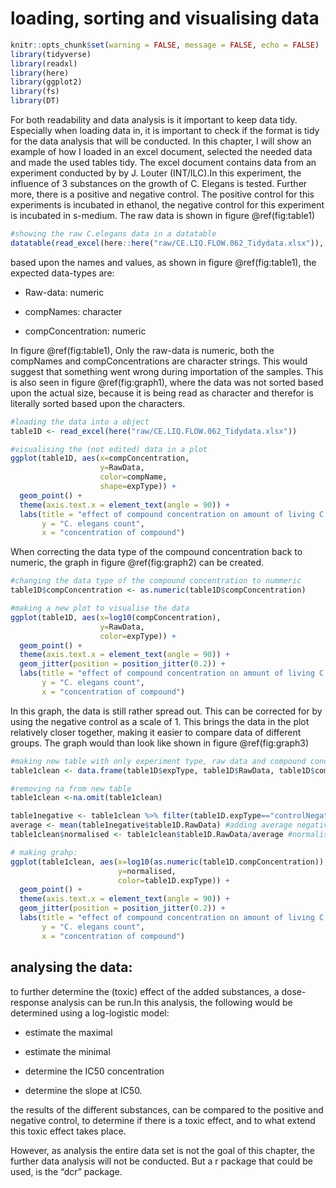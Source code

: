 # loading, sorting and visualising data 

```r
knitr::opts_chunk$set(warning = FALSE, message = FALSE, echo = FALSE)
library(tidyverse) 
library(readxl)
library(here)
library(ggplot2)
library(fs)
library(DT)
```

For both readability and data analysis is it important to keep data tidy. Especially when loading data in, it is important to check if the format is tidy for the data analysis that will be conducted. In this chapter, I will show an example of how I loaded in an excel document, selected the needed data and made the used tables tidy. The excel document contains data from an experiment conducted by  by J. Louter (INT/ILC).In this experiment, the influence of 3 substances on the growth of C. Elegans is tested. Further more, there is a positive and negative control. The positive control for this experiments is incubated in ethanol, the negative control for this experiment is incubated in s-medium. The raw data is shown in figure \@ref(fig:table1)

```r
#showing the raw C.elegans data in a datatable
datatable(read_excel(here::here("raw/CE.LIQ.FLOW.062_Tidydata.xlsx")), options = list(pageLength = 5)) 
```

based upon the names and values, as shown in figure \@ref(fig:table1), the expected data-types are: 

- Raw-data: numeric

- compNames: character 

- compConcentration: numeric 

In figure \@ref(fig:table1), Only the raw-data is numeric, both the compNames and compConcentrations are character strings. This would suggest that something went wrong during importation of the samples. This is also seen in figure \@ref(fig:graph1), where the data was not sorted based upon the actual size, because it is being read as character and therefor is literally sorted based upon the characters.

```r
#loading the data into a object 
table1D <- read_excel(here("raw/CE.LIQ.FLOW.062_Tidydata.xlsx"))

#visualising the (not edited) data in a plot
ggplot(table1D, aes(x=compConcentration, 
                    y=RawData, 
                    color=compName, 
                    shape=expType)) +
  geom_point() + 
  theme(axis.text.x = element_text(angle = 90)) +
  labs(title = "effect of compound concentration on amount of living C. elegans", 
       y = "C. elegans count", 
       x = "concentration of compound")
```

 
When correcting the data type of the compound concentration back to numeric, the graph in figure \@ref(fig:graph2) can be created. 

```r
#changing the data type of the compound concentration to nummeric 
table1D$compConcentration <- as.numeric(table1D$compConcentration)

#making a new plot to visualise the data 
ggplot(table1D, aes(x=log10(compConcentration), 
                    y=RawData, 
                    color=expType)) +
  geom_point() + 
  theme(axis.text.x = element_text(angle = 90)) + 
  geom_jitter(position = position_jitter(0.2)) + 
  labs(title = "effect of compound concentration on amount of living C. elegans", 
       y = "C. elegans count", 
       x = "concentration of compound")
```

In this graph, the data is still rather spread out. This can be corrected for by using the negative control as a scale of 1. This brings the data in the plot relatively closer together, making it easier to compare data of different groups. The graph would than look like shown in figure \@ref(fig:graph3) 

```r
#making new table with only experiment type, raw data and compound concentration
table1clean <- data.frame(table1D$expType, table1D$RawData, table1D$compConcentration)

#removing na from new table
table1clean <-na.omit(table1clean) 

table1negative <- table1clean %>% filter(table1D.expType=="controlNegative") #filtering negative control 
average <- mean(table1negative$table1D.RawData) #adding average negative control to object 
table1clean$normalised <- table1clean$table1D.RawData/average #normalising with average negative control as 1. 

# making grahp: 
ggplot(table1clean, aes(x=log10(as.numeric(table1D.compConcentration)), 
                        y=normalised, 
                        color=table1D.expType)) +
  geom_point() + 
  theme(axis.text.x = element_text(angle = 90)) + 
  geom_jitter(position = position_jitter(0.2)) + 
  labs(title = "effect of compound concentration on amount of living C. elegans with normalised x axis", 
       y = "C. elegans count", 
       x = "concentration of compound")
```


## analysing the data: 
to further determine the (toxic) effect of the added substances, a dose-response analysis can be run.In this analysis, the following would be determined using a log-logistic model:

- estimate the maximal

- estimate the minimal 

- determine the IC50 concentration 

- determine the slope at IC50. 

the results of the different substances, can be compared to the positive and negative control, to determine if there is a toxic effect, and to what extend this toxic effect takes place. 

However, as analysis the entire data set is not the goal of this chapter, the further data analysis will not be conducted. But a r package that could be used, is the "dcr" package. 




